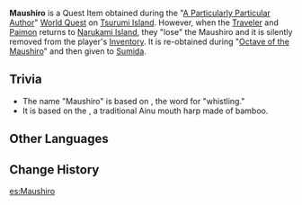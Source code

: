 {{Item Infobox
|id           = 100951
|image        = Item Maushiro.png
|type         = Quest Items
|description  = '''[[A Particularly Particular Author|Illusion]]:'''<br />An item that [[Sumida]] tasked you to find.<br />You found this Maushiro on [[Tsurumi Island]], and it seems to be a traditional instrument around these parts.<br />That said, it should have been at least a few thousand years since Tsurumi Island last played host to any civilization at all.<br /><br />'''[[Octave of the Maushiro|Real]]:'''<br />The item that Sumida sent you to find.<br />This Maushiro appears to have been left behind by [[Kama|someone]] before they left Tsurumi Island.<br />According to what [[Ruu]] tells you, the Maushiro are not musical instruments. Instead, they were used by the locals as a means of locating one another amidst the fog that shrouded their home.
|source1      = Obtained during "[[A Particularly Particular Author]]"
|source2      = Obtained during "[[Octave of the Maushiro]]"
}}
'''Maushiro''' is a Quest Item obtained during the "[[A Particularly Particular Author]]" [[World Quest]] on [[Tsurumi Island]]. However, when the [[Traveler]] and [[Paimon]] returns to [[Narukami Island]], they "lose" the Maushiro and it is silently removed from the player's [[Inventory]]. It is re-obtained during "[[Octave of the Maushiro]]" and then given to [[Sumida]].

==Trivia==
* The name "Maushiro" is based on {{Lang|mini=1|ain=マゥシロ|ain_rm=mawsiro}}, the {{w|Ainu language|Ainu}} word for "whistling."
*It is based on the {{W|Mukkuri}}, a traditional Ainu mouth harp made of bamboo.

==Other Languages==
{{Other Languages
|en      = Maushiro
|zhs     = 木簧笛
|zhs_rm  = Mù Huáng Dí
|zht     = 木簧笛
|zht_rm  = Mù Huáng Dí
|zh_tl   = Wooden Reed Flute
|ja      = マウシロ
|ja_rm   = Maushiro
|ko      = 마우시로
|ko_rm   = Ma'usiro
|es      = Maushiro
|fr      = Maushiro
|ru      = Маусиро
|th      = Maushiro
|vi      = Maushiro
|de      = Maushiro
|id      = Maushiro
|pt      = Maushiro
|tr      = Maushiro
|it      = Maushiro
}}

==Change History==
{{Change History|2.2}}

[[es:Maushiro]]